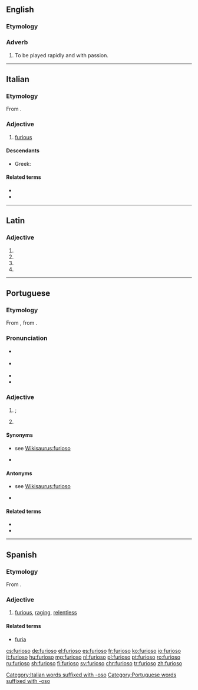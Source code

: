 ==English==

===Etymology===
{{etyl|it|en}}

===Adverb===
{{en-adv|-}}

# {{label|en|music}} To be played rapidly and with passion.

----

==Italian==

===Etymology===
From {{etyl|la|it}} {{m|la|furiōsus}}.

===Adjective===
{{it-adj|furios}}

# [[furious]]

====Descendants====
* Greek: {{l|el|φουριόζος|gloss=furious}}

====Related terms====
* {{l|it|furia}}
* {{l|it|furiosamente}}

[[Category:Italian words suffixed with -oso]]

----

==Latin==

===Adjective===
{{la-adj-form|furiōsō}}

# {{inflection of|furiōsus||dat|m|s|lang=la}}
# {{inflection of|furiōsus||dat|n|s|lang=la}}
# {{inflection of|furiōsus||abl|m|s|lang=la}}
# {{inflection of|furiōsus||abl|n|s|lang=la}}

----

==Portuguese==

===Etymology===
From {{etyl|la|pt}} {{m|la|furiōsus||furious}}, from {{m|la|furia||rage}}.

===Pronunciation===
* {{a|Brazil|Portugal}} {{IPA|/fu.ɾi.ˈo.zu/|/fu.ˈɾjo.zu/|lang=pt}}
* {{a|South Brazil}} {{IPA|/fu.ɾi.ˈo.zo/|/fu.ˈɾjo.zo/|lang=pt}}
* {{hyphenation|fu|ri|o|so|lang=pt}}
* {{rhymes|ozu|lang=pt}}

===Adjective===
{{pt-adj|furios|o}}

# {{l|en|furious}}; {{l|en|enraged}}
# {{l|en|furious}} {{gloss|moving or occurring with violence}}
#: {{ux|pt|Vento '''furioso'''.|translation='''Furious''' wind.}}

====Synonyms====
* {{sense|enraged}} see [[WS:furioso#Synonyms|Wikisaurus:furioso]]
* {{sense|moving or occurring with violence}} {{l|pt|violento}}

====Antonyms====
* {{sense|enraged}} see [[WS:furioso#Antonyms|Wikisaurus:furioso]]
* {{sense|moving or occurring with violence}} {{l|pt|calmo}}

====Related terms====
* {{l|pt|enfurecer}}
* {{l|pt|fúria}}

[[Category:Portuguese words suffixed with -oso]]

----

==Spanish==

===Etymology===
From {{etyl|la|es}} {{m|la|furiōsus}}.

===Adjective===
{{es-adj|f=furiosa}}

# [[furious]], [[raging]], [[relentless]]

====Related terms====
* [[furia]]

[[cs:furioso]]
[[de:furioso]]
[[el:furioso]]
[[es:furioso]]
[[fr:furioso]]
[[ko:furioso]]
[[io:furioso]]
[[it:furioso]]
[[hu:furioso]]
[[mg:furioso]]
[[nl:furioso]]
[[pl:furioso]]
[[pt:furioso]]
[[ro:furioso]]
[[ru:furioso]]
[[sh:furioso]]
[[fi:furioso]]
[[sv:furioso]]
[[chr:furioso]]
[[tr:furioso]]
[[zh:furioso]]